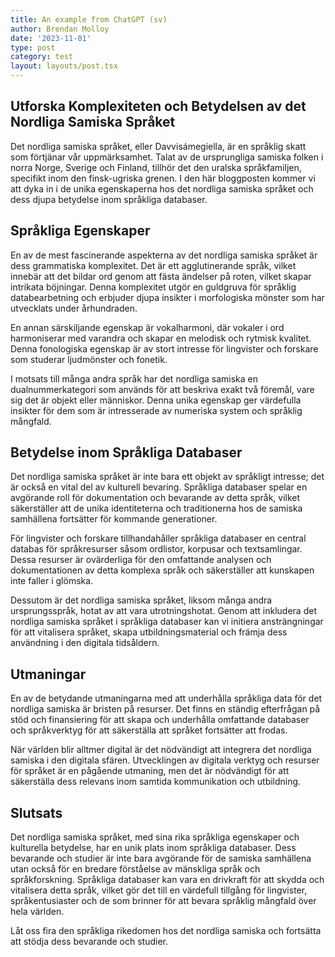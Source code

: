 ```yaml
---
title: An example from ChatGPT (sv)
author: Brendan Molloy
date: '2023-11-01'
type: post
category: test
layout: layouts/post.tsx
---
```


## Utforska Komplexiteten och Betydelsen av det Nordliga Samiska Språket

Det nordliga samiska språket, eller Davvisámegiella, är en språklig skatt som förtjänar vår uppmärksamhet. Talat av de ursprungliga samiska folken i norra Norge, Sverige och Finland, tillhör det den uralska språkfamiljen, specifikt inom den finsk-ugriska grenen. I den här bloggposten kommer vi att dyka in i de unika egenskaperna hos det nordliga samiska språket och dess djupa betydelse inom språkliga databaser.

## Språkliga Egenskaper

En av de mest fascinerande aspekterna av det nordliga samiska språket är dess grammatiska komplexitet. Det är ett agglutinerande språk, vilket innebär att det bildar ord genom att fästa ändelser på roten, vilket skapar intrikata böjningar. Denna komplexitet utgör en guldgruva för språklig databearbetning och erbjuder djupa insikter i morfologiska mönster som har utvecklats under århundraden.

En annan särskiljande egenskap är vokalharmoni, där vokaler i ord harmoniserar med varandra och skapar en melodisk och rytmisk kvalitet. Denna fonologiska egenskap är av stort intresse för lingvister och forskare som studerar ljudmönster och fonetik.

I motsats till många andra språk har det nordliga samiska en dualnummerkategori som används för att beskriva exakt två föremål, vare sig det är objekt eller människor. Denna unika egenskap ger värdefulla insikter för dem som är intresserade av numeriska system och språklig mångfald.

## Betydelse inom Språkliga Databaser

Det nordliga samiska språket är inte bara ett objekt av språkligt intresse; det är också en vital del av kulturell bevaring. Språkliga databaser spelar en avgörande roll för dokumentation och bevarande av detta språk, vilket säkerställer att de unika identiteterna och traditionerna hos de samiska samhällena fortsätter för kommande generationer.

För lingvister och forskare tillhandahåller språkliga databaser en central databas för språkresurser såsom ordlistor, korpusar och textsamlingar. Dessa resurser är ovärderliga för den omfattande analysen och dokumentationen av detta komplexa språk och säkerställer att kunskapen inte faller i glömska.

Dessutom är det nordliga samiska språket, liksom många andra ursprungsspråk, hotat av att vara utrotningshotat. Genom att inkludera det nordliga samiska språket i språkliga databaser kan vi initiera ansträngningar för att vitalisera språket, skapa utbildningsmaterial och främja dess användning i den digitala tidsåldern.

## Utmaningar

En av de betydande utmaningarna med att underhålla språkliga data för det nordliga samiska är bristen på resurser. Det finns en ständig efterfrågan på stöd och finansiering för att skapa och underhålla omfattande databaser och språkverktyg för att säkerställa att språket fortsätter att frodas.

När världen blir alltmer digital är det nödvändigt att integrera det nordliga samiska i den digitala sfären. Utvecklingen av digitala verktyg och resurser för språket är en pågående utmaning, men det är nödvändigt för att säkerställa dess relevans inom samtida kommunikation och utbildning.

## Slutsats

Det nordliga samiska språket, med sina rika språkliga egenskaper och kulturella betydelse, har en unik plats inom språkliga databaser. Dess bevarande och studier är inte bara avgörande för de samiska samhällena utan också för en bredare förståelse av mänskliga språk och språkforskning. Språkliga databaser kan vara en drivkraft för att skydda och vitalisera detta språk, vilket gör det till en värdefull tillgång för lingvister, språkentusiaster och de som brinner för att bevara språklig mångfald över hela världen.

Låt oss fira den språkliga rikedomen hos det nordliga samiska och fortsätta att stödja dess bevarande och studier.
